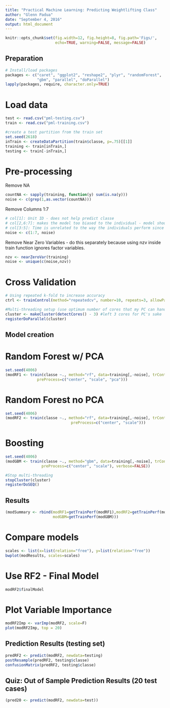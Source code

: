 ```yaml
---
title: "Practical Machine Learning: Predicting Weightlifting Class"
author: "Glenn Padua"
date: "September 4, 2016"
output: html_document
---
```


```r
knitr::opts_chunk$set(fig.width=12, fig.height=8, fig.path='Figs/',
                      echo=TRUE, warning=FALSE, message=FALSE)
```

## Preparation
```r
# Install/load packages
packages <- c("caret", "ggplot2", "reshape2", "plyr", "randomForest", 
              "gbm", "parallel", "doParallel")
lapply(packages, require, character.only=TRUE)
```

# Load data
```r
test <- read.csv("pml-testing.csv")
train <- read.csv("pml-training.csv")

#create a test partition from the train set
set.seed(2618)
inTrain <- createDataPartition(train$classe, p=.75)[[1]]
training <- train[inTrain,]
testing <- train[-inTrain,]
```

# Pre-processing
Remove NA
```r
countNA <- sapply(training, function(y) sum(is.na(y)))
noise <- c(grep(1,as.vector(countNA)))
```

Remove Columns 1:7
```r
# col[1]: Unit ID - does not help predict classe
# col[2,6:7]: makes the model too biased to the individual - model should not be biased to individuals
# col[3:5]: Time is unrelated to the way the individuals perform since they were given specific instructions on how to perfrom each task.
noise <- c(1:7, noise)
```

Remove Near Zero Variables - do this separately because using nzv inside train function ignores factor variables.
```r
nzv <- nearZeroVar(training)
noise <- unique(c(noise,nzv))
```

# Cross Validation
```r
# Using repeated k-fold to increase accuracy
ctrl <- trainControl(method="repeatedcv", number=10, repeats=3, allowParallel=TRUE)
```

```r
#Multi-threading setup (use optimum number of cores that my PC can handle)
cluster <- makeCluster(detectCores() - 3) #left 3 cores for PC's sake
registerDoParallel(cluster)
```

## Model creation
# Random Forest w/ PCA
```r
set.seed(4006)
(modRF1 <- train(classe ~., method="rf", data=training[,-noise], trControl=ctrl, 
              preProcess=c("center", "scale", "pca")))
```

# Random Forest no PCA
```r
set.seed(4006)
(modRF2 <- train(classe ~., method="rf", data=training[,-noise], trControl=ctrl, 
                             preProcess=c("center", "scale")))
```

# Boosting
```r
set.seed(4006)
(modGBM <- train(classe ~., method="gbm", data=training[,-noise], trControl=ctrl, 
                preProcess=c("center", "scale"), verbose=FALSE))
```

```r
#Stop multi-threading
stopCluster(cluster)
registerDoSEQ()
```

## Results
```r
(modSummary <- rbind(modRF1=getTrainPerf(modRF1),modRF2=getTrainPerf(modRF2),
                     modGBM=getTrainPerf(modGBM)))
```

# Compare models
```r
scales <- list(x=list(relation="free"), y=list(relation="free"))
bwplot(modResults, scales=scales)
```

# Use RF2 - Final Model
```r
modRF2$finalModel
```

# Plot Variable Importance
```r
modRF2Imp <- varImp(modRF2, scale=F)
plot(modRF2Imp, top = 20)
```

## Prediction Results (testing set)
```r
predRF2 <- predict(modRF2, newdata=testing)
postResample(predRF2, testing$classe)
confusionMatrix(predRF2, testing$classe)
```

## Quiz: Out of Sample Prediction Results (20 test cases)
```r
(pred20 <- predict(modRF2, newdata=test))
```
